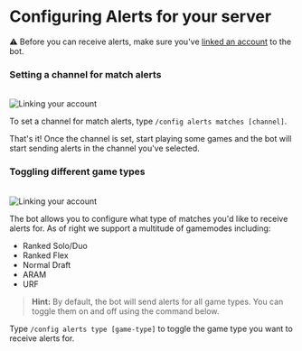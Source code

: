 # Configuring Alerts for your server

⚠️ Before you can receive alerts, make sure you've [linked an account](linking-accounts) to the bot.

### Setting a channel for match alerts
<br/>
<img src="images/alerts/match-card.png" alt="Linking your account" width={400} height={400} />

To set a channel for match alerts, type `/config alerts matches [channel]`. 

That's it! Once the channel is set, start playing some games and the bot will start sending alerts in the channel you've selected. 

### Toggling different game types
<br/>
<img src="images/alerts/alert-types.png" alt="Linking your account" width={400} height={400} />

The bot allows you to configure what type of matches you'd like to receive alerts for. As of right we support a multitude of gamemodes including:
- Ranked Solo/Duo
- Ranked Flex
- Normal Draft
- ARAM
- URF

> **Hint:** By default, the bot will send alerts for all game types. You can toggle them on and off using the command below.

Type `/config alerts type [game-type]` to toggle the game type you want to receive alerts for.
<br/>